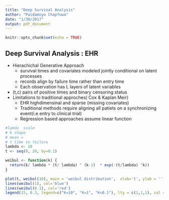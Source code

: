 ```yaml
---
title: "Deep Survival Analysis"
author: "Paidamoyo Chapfuwa"
date: "1/30/2017"
output: pdf_document
---
```


```r
knitr::opts_chunk$set(echo = TRUE)
```

## Deep Survival Analysis : EHR
* Hierachichal Generative Approach
    + survival times and covariates modeled jointly conditional on latent processes
    + records align by failure time rather than entry time
    + Each observation has L layers of latent variables
* (t,c) pairs of positive times and binary censoring status
* Limitations to traditional approches( Cox & Kaplan Meir)
    + EHR highdimensinal and sparse (missing covariates)
    + Traditional methods require aligning all patiets on a synchronizing event(i.e entry to clinical trial)
    + Regression based approaches assume linear function


```r
#lamda  scale
# k shape 
# mean = 
# t time to failure
lambda <- 10
t <- seq(0, 20, by=0.1)

weibul <- function(k) {
  return(k/ lambda * (t/ lambda) ^ (k-1)  * exp(-(t/lambda) ^k))
}

plot(t, weibul(10), main = 'weibul distribution',  xlab='t', ylab = '', type='l')
lines(weibul(1), col='blue')
lines(weibul(0.1), col='red')
legend(15, 0.3, legend=c("K=10", "K=1", "K=0.1"), lty = c(1,1,1), col = c('black', 'blue', 'red') )

```

